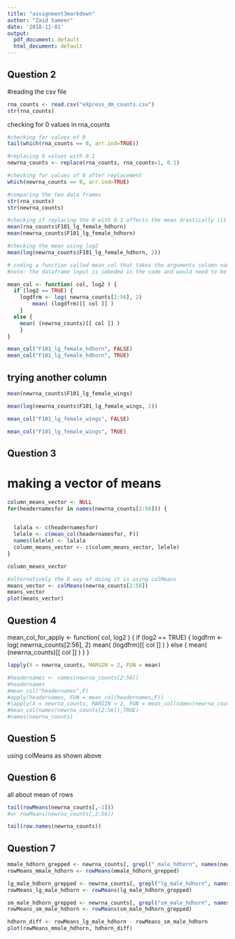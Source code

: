 ```yaml
---
title: "assignment3markdown"
author: "Zaid Sameer"
date: '2018-11-01'
output:
  pdf_document: default
  html_document: default
---
```


## Question 2

#reading the csv file

```r
rna_counts <- read.csv("eXpress_dm_counts.csv")
str(rna_counts)
```


checking for 0 values in rna_counts

```r
#checking for values of 0 
tail(which(rna_counts == 0, arr.ind=TRUE))

#replacing 0 values with 0.1 
newrna_counts <- replace(rna_counts, rna_counts<1, 0.1)

#checking for values of 0 after replacement
which(newrna_counts == 0, arr.ind=TRUE)

#comparing the two data frames
str(rna_counts)
str(newrna_counts)
```

```r
#checking if replacing the 0 with 0.1 affects the mean drastically (it does not)
mean(rna_counts$F101_lg_female_hdhorn)
mean(newrna_counts$F101_lg_female_hdhorn)

#checking the mean using log2
mean(log(newrna_counts$F101_lg_female_hdhorn, 2))

# coding a function called mean_col that takes the arguments column name and log2=T 
#note: the dataframe input is imbeded in the code and would need to be changed for the using with a different data frame

mean_col <- function( col, log2 ) {
  if (log2 == TRUE) {
    logdfrm <- log( newrna_counts[2:56], 2)
        mean( (logdfrm)[[ col ]] )
    }
  else { 
    mean( (newrna_counts)[[ col ]] )
    }
}

mean_col("F101_lg_female_hdhorn", FALSE)
mean_col("F101_lg_female_hdhorn", TRUE)
```

## trying another column

```r
mean(newrna_counts$F101_lg_female_wings)

mean(log(newrna_counts$F101_lg_female_wings, 2))

mean_col("F101_lg_female_wings", FALSE)

mean_col("F101_lg_female_wings", TRUE)


```

## Question 3

# making a vector of means

```r
column_means_vector <- NULL
for(headernamesfor in names(newrna_counts[2:56])) {

  
  lalala <- c(headernamesfor)
  lelele <- c(mean_col(headernamesfor, F))
  names(lelele) <- lalala
  column_means_vector <- c(column_means_vector, lelele)
}

column_means_vector

#alternatively the R way of doing it is using colMeans
means_vector <- colMeans(newrna_counts[2:56])
means_vector
plot(means_vector)
```

## Question 4
mean_col_for_apply <- function( col, log2 ) {
  if (log2 == TRUE) {
    logdfrm <- log( newrna_counts[2:56], 2)
        mean( (logdfrm)[[ col ]] )
    }
  else { 
    mean( (newrna_counts)[[ col ]] )
    }
}

```r
lapply(X = newrna_counts, MARGIN = 2, FUN = mean)

#headernames <- names(newrna_counts[2:56])
#headernames
#mean_col("headernames",F)
#apply(headernames, FUN = mean_col(headernames,F))
#lapply(X = newrna_counts, MARGIN = 2, FUN = mean_col(names(newrna_counts[2:56]),TRUE))
#mean_col(names(newrna_counts[2:56]),TRUE)
#names(newrna_counts)

```

## Question 5

using colMeans as shown above

## Question 6

all about mean of rows

```r

tail(rowMeans(newrna_counts[,-1]))
#or rowMeans(newrna_counts[,2:56])

tail(row.names(newrna_counts))
```

## Question 7

```r
mmale_hdhorn_grepped <- newrna_counts[, grepl("_male_hdhorn", names(newrna_counts))]
rowMeans_mmale_hdhorn <- rowMeans(mmale_hdhorn_grepped)

lg_male_hdhorn_grepped <- newrna_counts[, grepl("lg_male_hdhorn", names(newrna_counts))]
rowMeans_lg_male_hdhorn <- rowMeans(lg_male_hdhorn_grepped)

sm_male_hdhorn_grepped <- newrna_counts[, grepl("sm_male_hdhorn", names(newrna_counts))]
rowMeans_sm_male_hdhorn <- rowMeans(sm_male_hdhorn_grepped)

hdhorn_diff <- rowMeans_lg_male_hdhorn - rowMeans_sm_male_hdhorn
plot(rowMeans_mmale_hdhorn, hdhorn_diff)

```


